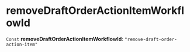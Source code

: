 
# removeDraftOrderActionItemWorkflowId

 `Const` **removeDraftOrderActionItemWorkflowId**: `"remove-draft-order-action-item"`
